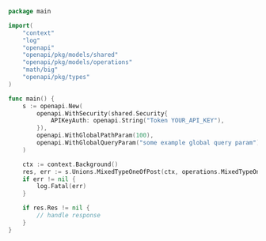 ```go showLineNumbers copy filename="Mixed Type One Of Post usage example"
package main

import(
	"context"
	"log"
	"openapi"
	"openapi/pkg/models/shared"
	"openapi/pkg/models/operations"
	"math/big"
	"openapi/pkg/types"
)

func main() {
    s := openapi.New(
        openapi.WithSecurity(shared.Security{
            APIKeyAuth: openapi.String("Token YOUR_API_KEY"),
        }),
        openapi.WithGlobalPathParam(100),
        openapi.WithGlobalQueryParam("some example global query param"),
    )

    ctx := context.Background()
    res, err := s.Unions.MixedTypeOneOfPost(ctx, operations.MixedTypeOneOfPostRequestBody{})
    if err != nil {
        log.Fatal(err)
    }

    if res.Res != nil {
        // handle response
    }
}
```
